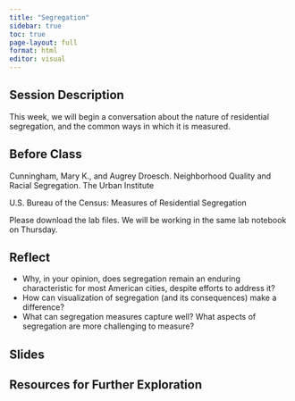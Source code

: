 ```yaml
---
title: "Segregation"
sidebar: true
toc: true
page-layout: full
format: html
editor: visual
---
```


## Session Description

This week, we will begin a conversation about the nature of residential segregation, and the common ways in which it is measured.

## Before Class

Cunningham, Mary K., and Augrey Droesch. Neighborhood Quality and Racial Segregation. The Urban Institute

U.S. Bureau of the Census: Measures of Residential Segregation

Please download the lab files. We will be working in the same lab notebook on Thursday.

## Reflect

- Why, in your opinion, does segregation remain an enduring characteristic for most American cities, despite efforts to address it?
- How can visualization of segregation (and its consequences) make a difference?
- What can segregation measures capture well? What aspects of segregation are more challenging to measure?

## Slides

## Resources for Further Exploration
